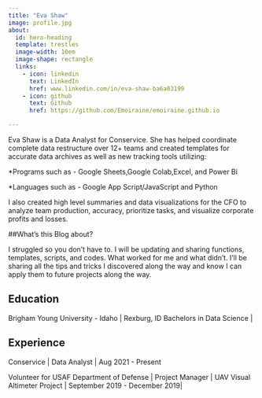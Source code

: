 ```yaml
---
title: "Eva Shaw"
image: profile.jpg
about:
  id: hero-heading
  template: trestles
  image-width: 10em
  image-shape: rectangle
  links:
    - icon: linkedin
      text: LinkedIn
      href: www.linkedin.com/in/eva-shaw-ba6a03199
    - icon: github
      text: Github
      href: https://github.com/Emoiraine/emoiraine.github.io

---
```


:::{#hero-heading}

Eva Shaw is a Data Analyst for Conservice.
She has helped coordinate complete data restructure over 12+ teams and created templates for accurate data archives as well as new tracking tools utilizing:

*Programs such as - Google Sheets,Google Colab,Excel, and Power Bi

*Languages such as - Google App Script/JavaScript and Python

I also created high level summaries and data visualizations for the CFO to analyze team production, accuracy, prioritize tasks, and visualize corporate profits and losses.

##What's this Blog about?

I struggled so you don't have to. I will be updating and sharing functions, templates, scripts, and codes. What worked for me and what didn't. I'll be sharing all the tips and tricks I discovered along the way and know I can apply them to future projects along the way. 

## Education 

Brigham Young University - Idaho | Rexburg, ID
Bachelors in Data Science |

## Experience

Conservice | Data Analyst | Aug 2021 - Present

Volunteer for USAF Department of Defense | Project Manager | UAV Visual Altimeter Project |
September 2019 - December 2019|

:::
